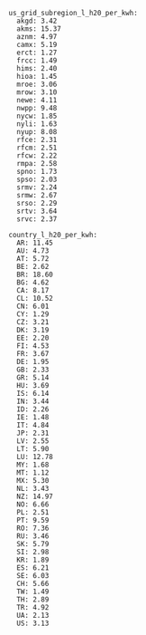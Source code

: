 ```
us_grid_subregion_l_h20_per_kwh:
  akgd: 3.42
  akms: 15.37
  aznm: 4.97
  camx: 5.19
  erct: 1.27
  frcc: 1.49
  hims: 2.40
  hioa: 1.45
  mroe: 3.06
  mrow: 3.10
  newe: 4.11
  nwpp: 9.48
  nycw: 1.85
  nyli: 1.63
  nyup: 8.08
  rfce: 2.31
  rfcm: 2.51
  rfcw: 2.22
  rmpa: 2.58
  spno: 1.73
  spso: 2.03
  srmv: 2.24
  srmw: 2.67
  srso: 2.29
  srtv: 3.64
  srvc: 2.37

country_l_h20_per_kwh:
  AR: 11.45
  AU: 4.73
  AT: 5.72
  BE: 2.62
  BR: 18.60
  BG: 4.62
  CA: 8.17
  CL: 10.52
  CN: 6.01
  CY: 1.29
  CZ: 3.21
  DK: 3.19
  EE: 2.20
  FI: 4.53
  FR: 3.67
  DE: 1.95
  GB: 2.33
  GR: 5.14
  HU: 3.69
  IS: 6.14
  IN: 3.44
  ID: 2.26
  IE: 1.48
  IT: 4.84
  JP: 2.31
  LV: 2.55
  LT: 5.90
  LU: 12.78
  MY: 1.68
  MT: 1.12
  MX: 5.30
  NL: 3.43
  NZ: 14.97
  NO: 6.66
  PL: 2.51
  PT: 9.59
  RO: 7.36
  RU: 3.46
  SK: 5.79
  SI: 2.98
  KR: 1.89
  ES: 6.21
  SE: 6.03
  CH: 5.66
  TW: 1.49
  TH: 2.89
  TR: 4.92
  UA: 2.13
  US: 3.13
```
